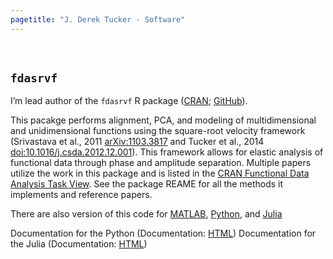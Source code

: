 ```yaml
---
pagetitle: "J. Derek Tucker - Software"
---
```


<link rel="stylesheet" href="styles.css" type="text/css" />

<br>

## `fdasrvf`
I'm lead author of the `fdasrvf` R package ([CRAN](https://cran.r-project.org/web/packages/fdasrvf/index.html); [GitHub](https://github.com/jdtuck/fdasrvf_R)). 

This pacakge performs alignment, PCA, and modeling of multidimensional and unidimensional functions using the square-root velocity framework (Srivastava et al., 2011 [arXiv:1103.3817](https://arxiv.org/abs/1103.3817) and Tucker et al., 2014 [doi:10.1016/j.csda.2012.12.001](Papers/CSDA_PCA_12.pdf)). This framework allows for elastic analysis of functional data through phase and amplitude separation. Multiple papers utilize the work in this package and is listed in the [CRAN Functional Data Analysis Task View](https://cran.r-project.org/web/views/FunctionalData.html). See the package REAME for all the methods it implements and reference papers.

There are also version of this code for [MATLAB](https://github.com/jdtuck/fdasrvf_MATLAB), [Python](https://github.com/jdtuck/fdasrsf_python), and [Julia](https://github.com/jdtuck/ElasticFDA.jl)

Documentation for the Python (Documentation: [HTML](https://fdasrsf-python.readthedocs.io/en/latest/?badge=latest))
Documentation for the Julia (Documentation: [HTML](http://elasticfdajl.readthedocs.org/en/latest/))
